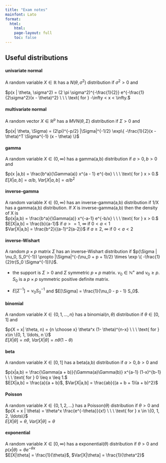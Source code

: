 ```yaml
---
title: "Exam notes"
mainfont: Lato
format: 
  html:
    html: 
    page-layout: full
    toc: false
---
```


## Useful distributions

#### univariate normal

A random variable $X \in \mathbb{R}$ has a $N(\theta, \sigma^2)$ distribution if $\sigma^2 > 0$ and 


$p(x | \theta, \sigma^2) = (2 \pi \sigma^2)^{-\frac{1}{2}} e^{-\frac{1}{2\sigma^2}(x - \theta)^2} \ \ \ \text{ for } -\infty < x < \infty.$

#### multivariate normal

A random vector $X \in \mathbb{R}^p$ has a $MVN(\theta, \Sigma)$ distribution if $\Sigma > 0$ and

$p(x| \theta, \Sigma) = (2\pi)^{-p/2} |\Sigma|^{-1/2} \exp\{ -\frac{1}{2}(x - \theta)^T \Sigma^{-1} (x - \theta) \}$

#### gamma

A random variable $X \in (0, \infty)$ has a gamma(a,b) distribution if $a > 0, b > 0$ and


$p(x |a,b) = \frac{b^a}{\Gamma(a)} x^{a - 1} e^{-bx} \ \ \ \text{ for } x > 0.$  
$E[X | a, b] = a/b$, $Var[X | a,b] = a / b^2$


#### inverse-gamma

A random variable $X \in (0, \infty)$ has an inverse-gamma(a,b) distribution if 1/X has a gamma(a,b) distribution. If $X$ is inverse-gamma(a,b) then the density of X is  
$p(x|a,b) = \frac{b^a}{\Gamma(a)} x^{-a-1} e^{-b/x} \ \ \ \text{ for } x > 0.$  
$E[X|a,b] = \frac{b}{a-1}$ if $a>=1$, $\infty$ if $0<a<1$  
$Var[X|a,b] = \frac{b^2}{(a-1)^2(a-2)}$ if $a\geq2$, $\infty$ if $0<a<2$

#### inverse-Wishart

A random $p \times p$ matrix $\Sigma$ has an inverse-Wishart distribution if 
$p(\Sigma | \nu_0, S_0^{-1}) \propto |\Sigma|^{-(\nu_0 + p + 1)/2} \times \exp \{ -\frac{1}{2}tr(S_0 \Sigma^{-1})\}$.

- the support is $\Sigma > 0$ and $\Sigma$ symmetric $p \times p$ matrix. $\nu_0 \in \mathbb{N}^+$ and $\nu_0 \geq p$. $S_0$ is a $p \times p$ symmetric positive definite matrix.

- $E[\Sigma^{-1}] = \nu_0 S_0^{-1}$ and $E[\Sigma] = \frac{1}{\nu_0 - p - 1} S_0$.

#### binomial

A random variable $X \in \{0, 1, \ldots, n\}$ has a binomial$(n, \theta)$ distribution if $\theta \in [0, 1]$ and 

$p(X = x| \theta, n) = {n \choose x} \theta^x (1- \theta)^{n-x} \ \ \ \text{ for } x\in \{0, 1, \ldots, n \}$  
$E[X|\theta] = n\theta$, $Var[X|\theta] = n\theta(1-\theta)$

#### beta

A random variable $X \in [0, 1]$ has a beta(a,b) distribution if $a > 0, b > 0$ and 

$p(x|a,b) = \frac{\Gamma(a + b)}{\Gamma(a)\Gamma(b)} x^{a-1} (1-x)^{b-1} \ \ \ \text{ for } 0 \leq x \leq 1.$  
$E[X|a,b] = \frac{a}{a + b}$, $Var[X|a,b] = \frac{ab}{(a + b + 1)(a + b)^2}$

#### Poisson

A random variable $X \in \{0, 1, 2, \ldots \}$ has a Poisson($\theta$) distribution if $\theta > 0$ and  
$p(X = x | \theta) = \theta^x \frac{e^{-\theta}}{x!} \ \ \ \text{ for } x \in \{0, 1, 2, \ldots\}$  
$E[X|\theta] = \theta$, $Var[X|\theta] = \theta$

#### exponential
A random variable $X \in [0, \infty)$ has a exponential($\theta$) distribution if $\theta >0$ and  
$p(x | \theta) = \theta e^{-\theta x}$  
$E[X|\theta] = \frac{1}{\theta}$, $Var[X|\theta] = \frac{1}{\theta^2}$
